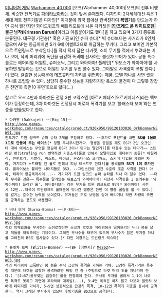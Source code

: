 {{{+1 '''Bommer'''}}}

[[미니어처 게임]] [[Warhammer 40,000]] [오크(Warhammer 40,000)|오크]의 전투 비행체. 비슷한 전폭기로 [[파이타보마]]라는 것이 앞서 존재했다. 디자인이 2차세계대전 혹은 1세대 제트 전투기같은 디자인[* 이때문에 외국 웹에선 컨버젼하여 '''복엽기'''를 만드는가 하면 공식 월간지인 화이드워프의 배틀리포트에 나온 다카젯은 '''[만프레드 폰 리히트호펜|불근 남작(Krimson Barun)]'''이라고 이름붙이기도 했다]을 하고 있으며 3가지 종류로 분류된다. 대구경 기관총[* 혹은 기관포]인 슈파 슈타[* 빅 슈타보다는 사거리가 6인치 짧으며 AP는 동급이지만 S가 6에 어썰트3으로 취급하는 무기다. 그리고 보머엔 기본적으로 트윈링크로 부착된다.]를 덕지 덕지 달은 다카젯, 소이 무기를 적에게 뿌려대는 버나 보머, 적의 머리위에 폭탄을 급강하 폭격해 선사하는 블릿차 보머가 있다. 공통 특수룰로는 에어리얼 어썰트, 슈퍼소닉, 그리고 와아아아! 플레인[* 워보스가 와아아아!를 사용하면 발동하는 것으로 어썰트 무기를 두번 쏠수 있다. 그야말로 사격량이 폭발 한다.]이 있다. 걸출한 성능때문에 데프콮타의 자리를 위협하는 제품. 모델 하나를 사면 셋중 하나로 조립할 수 있다. 상당히 준수한 성능을 자랑하지만 옼스의 물건이 다 그렇듯 장갑은 전면10 측면10 후면10으로 얇다(...)

참고로 오크 4판과 아마겟돈 전쟁 3판 코덱스엔 [아르키메데스|오르키메데스]라는 멕보이가 등장하는데, 3차 아마겟돈 전쟁당시 머로더 폭격기를 보고 '블래스타 보머'라는 변종을 만들었다고 한다.


 * 다카젯 (Dakkajet) ~~[Mig-15]~~
 http://www.games-workshop.com/resources/catalog/product/920x950/99120103026_OrkBommerNEW01.jpg
 전투기로 트윈 링크드 슈파 슈타 2개를 무장하고 있다. ~~추가로 포인트를 내면 '''BS를 1올려 3으로 만들어 주는 에이스'''[* 정말 무시무시한거다. 평생을 총질을 해도 BS가 2인 오크인데 대체 에이스는 무엇을 했길래 BS가 3이나 된다는 말인가?]를 태울수 있는 데다가~~ 스트래핑 런(Strafing run 번역하면 기총소사)룰로 인해서 모델타입중 대다수의 종류[* 아틸러리, 인펀트리, 카발리, 비스트, 바이크, 몬스터러스 크리쳐스, 스키머 타입을 제외한 차량, 거기다가 스트래핑 런 룰로 인해서 피닝 테스트도 한다!]를 공격할때 '''BS가 1이 추가'''된다. 플라이보스 붙이면 나머지들도 BS3. --그린스킨이 인간 수준의 조준 사격을 한다! 아아, 테라의 황금옥좌시여...-- 거기다가 트윈 링크드 슈파 슈타를 하나 더 달수 있다. ~~더욱 무서운 것은~~ 특수룰로 달려있는 워보스의 와아아아아! 시전시 사격량을 1 늘려주는 '와아아아아! 플레인 룰'. 헤비볼터보다 강한 무기를 트윈 링크드로 9번[* 와아아아! 시전시 12번...더욱이 트윈링크드 룰때문에 빗나간 명중은 한번 더 명중 굴림을 할 수 있다.]을 갈기는 준수한 능력을 보여준다. 유저들은 주로 보병을 갈아 버리거나 약한 차량의 측면을 공격하는 용도로 애용한다.


 * 버나 보머 (Burna-Bomma) ~~[F-84]~~
 http://www.games-workshop.com/resources/catalog/product/920x950/99120103026_OrkBommerNEW02.jpg
 적의 엄폐효과를 무시하는 소이로켓탄인 스코챠 로킷과 머리위에서 떨어뜨리는 버나 봄을 달고 적들을 태워죽이는 기체이다. 그레친 부사수를 태우며 있으며 부사수가 잡은 무기중 하나를 그레친의 BS로 발사할수 있다.[* 다만 이경우는 트윈링크 빅슈타]


 * 블릿차 보머 (Blitza-Bommer) ~~TBF [어벤저]? [[Me262]]?~~
 http://www.games-workshop.com/resources/catalog/product/920x950/99120103026_OrkBommerNEW03.jpg
 적의 머리위에 고폭탄인 붐 봄을 수직 급강하 폭격을 가하는 기체. 급강하 폭격기라는 특수점 때문에 타겟을 급강하 공격하려면 바밍 런 중 (주밍으로 타겟 머리 위를 지나가야 한다.) '[Ju87|울부짖는 급강하]'룰을 판정해야 한다. 주사위 두개를 굴려서 1,1이 나오면 폭격도 못하고 지면에 꼬라박아 대폭발(...), 3~4면 폭격은 하지 않고 타겟과 블릿챠 보머에 데미지를 가하기, 5~9면 성공적으로 급강하 폭격, 10~12면 폭격과 기총을 동시에 공격한다. 역시 그레친 부사수가 있으며 후방기총을 BS3으로 공격한다. 


